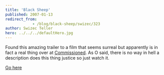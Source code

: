 ```yaml
---
title: 'Black Sheep'
published: 2007-01-13
redirect_from: 
            - /blog/black-sheep/swizec/323
author: Swizec Teller
hero: ../../../defaultHero.jpg
---
```

Found this amazing trailer to a film that seems surreal but apparently is in fact a real thing over at [Commissioned](http://www.commissionedcomic.com). As O said, there is no way in hell a description does this thing justice so just watch it.

[Go here](<http://www.ifilm.com/video/2810911 >)